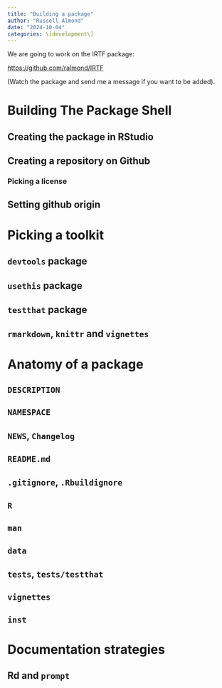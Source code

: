 ```yaml
---
title: "Building a package" 
author: "Russell Almond"            
date: "2024-10-04"                  
categories: \[development\]         
---
```


We are going to work on the IRTF package:

<https://github.com/ralmond/IRTF>

(Watch the package and send me a message if you want to be added).

# Building The Package Shell

## Creating the package in RStudio

## Creating a repository on Github

### Picking a license

## Setting github origin

# Picking a toolkit

## `devtools` package

## `usethis` package

## `testthat` package

## `rmarkdown`, `knittr` and `vignettes`

# Anatomy of a package

## `DESCRIPTION`

## `NAMESPACE`

## `NEWS`, `Changelog`

## `README.md`

## `.gitignore`, `.Rbuildignore`

## `R`

## `man`

## `data`

## `tests`, `tests/testthat`

## `vignettes`

## `inst`

# Documentation strategies

## Rd and `prompt`

